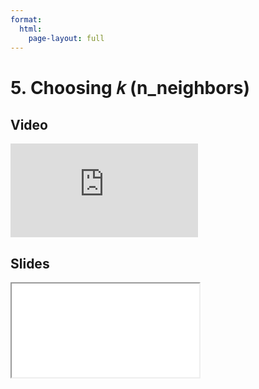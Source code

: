 ```yaml
---
format:
  html:
    page-layout: full
---
```


# 5. Choosing 𝑘 (n_neighbors)

::: {.panel-tabset .nav-pills}

## Video

<iframe
    class="video"
    src="https://www.youtube.com/embed/eIgYVRnAcuc?start=1289&end=1766&rel=0" 
    title="Module 4 Video - Choosing 𝑘 (n_neighbors)"
    frameborder="0"
    allow="accelerometer; autoplay; clipboard-write; encrypted-media; gyroscope; picture-in-picture"
    allowfullscreen
></iframe>

## Slides

<iframe
    class="slide-deck"
    src="slides/module4_17.html"
></iframe>

:::

